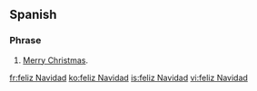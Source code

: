 ==Spanish==

===Phrase===
{{infl|es|phrase}}

# [[Merry Christmas]].

[[fr:feliz Navidad]]
[[ko:feliz Navidad]]
[[is:feliz Navidad]]
[[vi:feliz Navidad]]